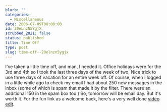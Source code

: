 ```yaml
---
blurb: ""
categories:
  - Miscellaneous
date: 2006-07-09T00:00:00
id: 20eLnzN5YgjX
scrubbed_2021: false
status: published
title: Time Off
type: post
slug: time-off--20elnzn5ygjx
---
```


I've taken a little time off, and man, I needed it. Office holidays
were for the 3rd and 4th so I took the last three days of the week
of two. Nice trick to use three days of vacation for an entire week
off. Of course, when I logged in a little while ago to check my
email I had about 250 new messages in the inbox (some of which is
spam that made it by the filter. There were an additional 150 in
the spam box too.) So, tomorrow will be email day. But it's worth
it. For the fun link as a welcome back, here's a very well done
[video edit](http://www.youtube.com/watch?v=PXnO_FxmHes&eurl=http://mog.com/Puffmagic/blog_post/3597).